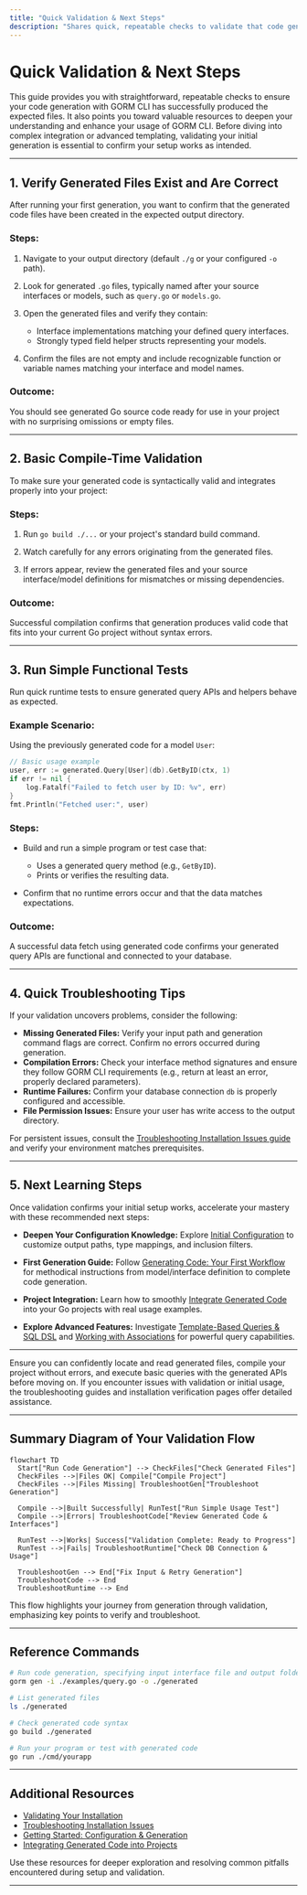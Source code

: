 ```yaml
---
title: "Quick Validation & Next Steps"
description: "Shares quick, repeatable checks to validate that code generation produces expected files, and points users to next learning resources. Ensures users know they’re on the right track before diving deeper."
---
```


# Quick Validation & Next Steps

This guide provides you with straightforward, repeatable checks to ensure your code generation with GORM CLI has successfully produced the expected files. It also points you toward valuable resources to deepen your understanding and enhance your usage of GORM CLI. Before diving into complex integration or advanced templating, validating your initial generation is essential to confirm your setup works as intended.

---

## 1. Verify Generated Files Exist and Are Correct

After running your first generation, you want to confirm that the generated code files have been created in the expected output directory.

### Steps:

1. Navigate to your output directory (default `./g` or your configured `-o` path).

2. Look for generated `.go` files, typically named after your source interfaces or models, such as `query.go` or `models.go`.

3. Open the generated files and verify they contain:
   - Interface implementations matching your defined query interfaces.
   - Strongly typed field helper structs representing your models.

4. Confirm the files are not empty and include recognizable function or variable names matching your interface and model names.

### Outcome:

You should see generated Go source code ready for use in your project with no surprising omissions or empty files.

---

## 2. Basic Compile-Time Validation

To make sure your generated code is syntactically valid and integrates properly into your project:

### Steps:

1. Run `go build ./...` or your project's standard build command.

2. Watch carefully for any errors originating from the generated files.

3. If errors appear, review the generated files and your source interface/model definitions for mismatches or missing dependencies.

### Outcome:

Successful compilation confirms that generation produces valid code that fits into your current Go project without syntax errors.

---

## 3. Run Simple Functional Tests

Run quick runtime tests to ensure generated query APIs and helpers behave as expected.

### Example Scenario:

Using the previously generated code for a model `User`:

```go
// Basic usage example
user, err := generated.Query[User](db).GetByID(ctx, 1)
if err != nil {
    log.Fatalf("Failed to fetch user by ID: %v", err)
}
fmt.Println("Fetched user:", user)
```

### Steps:

- Build and run a simple program or test case that:
  - Uses a generated query method (e.g., `GetByID`).
  - Prints or verifies the resulting data.

- Confirm that no runtime errors occur and that the data matches expectations.

### Outcome:

A successful data fetch using generated code confirms your generated query APIs are functional and connected to your database.

---

## 4. Quick Troubleshooting Tips

If your validation uncovers problems, consider the following:

- **Missing Generated Files:** Verify your input path and generation command flags are correct. Confirm no errors occurred during generation.
- **Compilation Errors:** Check your interface method signatures and ensure they follow GORM CLI requirements (e.g., return at least an error, properly declared parameters).
- **Runtime Failures:** Confirm your database connection `db` is properly configured and accessible.
- **File Permission Issues:** Ensure your user has write access to the output directory.

For persistent issues, consult the [Troubleshooting Installation Issues guide](/getting-started/troubleshooting-and-faq/troubleshooting-installation) and verify your environment matches prerequisites.

---

## 5. Next Learning Steps

Once validation confirms your initial setup works, accelerate your mastery with these recommended next steps:

- **Deepen Your Configuration Knowledge:** Explore [Initial Configuration](/getting-started/configure-and-generate/basic-config) to customize output paths, type mappings, and inclusion filters.

- **First Generation Guide:** Follow [Generating Code: Your First Workflow](/getting-started/configure-and-generate/first-generation) for methodical instructions from model/interface definition to complete code generation.

- **Project Integration:** Learn how to smoothly [Integrate Generated Code](/getting-started/configure-and-generate/project-integration) into your Go projects with real usage examples.

- **Explore Advanced Features:** Investigate [Template-Based Queries & SQL DSL](/guides/advanced-usage-patterns/template-based-queries) and [Working with Associations](/guides/advanced-usage-patterns/working-with-associations) for powerful query capabilities.

---

<Check>
Ensure you can confidently locate and read generated files, compile your project without errors, and execute basic queries with the generated APIs before moving on.
</Check>

<Info>
If you encounter issues with validation or initial usage, the troubleshooting guides and installation verification pages offer detailed assistance.
</Info>

---

## Summary Diagram of Your Validation Flow

```mermaid
flowchart TD
  Start["Run Code Generation"] --> CheckFiles["Check Generated Files"]
  CheckFiles -->|Files OK| Compile["Compile Project"]
  CheckFiles -->|Files Missing| TroubleshootGen["Troubleshoot Generation"]

  Compile -->|Built Successfully| RunTest["Run Simple Usage Test"]
  Compile -->|Errors| TroubleshootCode["Review Generated Code & Interfaces"]

  RunTest -->|Works| Success["Validation Complete: Ready to Progress"]
  RunTest -->|Fails| TroubleshootRuntime["Check DB Connection & Usage"]

  TroubleshootGen --> End["Fix Input & Retry Generation"]
  TroubleshootCode --> End
  TroubleshootRuntime --> End
```

This flow highlights your journey from generation through validation, emphasizing key points to verify and troubleshoot.

---

## Reference Commands

```bash
# Run code generation, specifying input interface file and output folder
gorm gen -i ./examples/query.go -o ./generated

# List generated files
ls ./generated

# Check generated code syntax
go build ./generated

# Run your program or test with generated code
go run ./cmd/yourapp
```

---

## Additional Resources

- [Validating Your Installation](/getting-started/setup-and-installation/first-run-validation)
- [Troubleshooting Installation Issues](/getting-started/troubleshooting-and-faq/troubleshooting-installation)
- [Getting Started: Configuration & Generation](/getting-started/configure-and-generate/basic-config)
- [Integrating Generated Code into Projects](/getting-started/configure-and-generate/project-integration)

Use these resources for deeper exploration and resolving common pitfalls encountered during setup and validation.

---